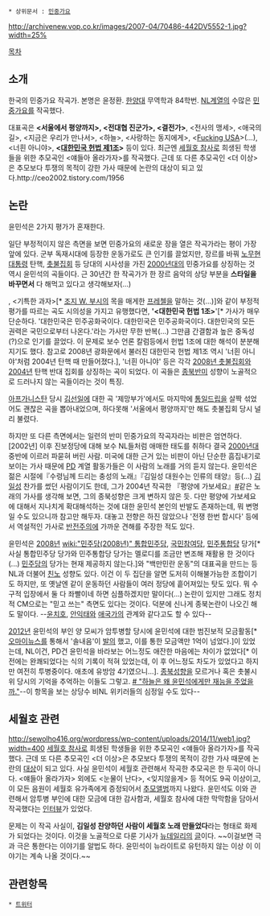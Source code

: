  * 상위문서 : [[민중가요]]

http://archivenew.vop.co.kr/images/2007-04/70486-442DV5552-1.jpg?width=25%

[[목차]]

== 소개 ==
한국의 민중가요 작곡가. 본명은 윤정환. [[한양대]] 무역학과 84학번. [[NL]]계열의 수많은 [[민중가요]]를 작곡했다. 

대표곡은 '''<서울에서 평양까지>, <전대협 진군가>, <결전가>''', <전사의 맹세>, <애국의 길>, <지금은 우리가 만나서>, <하늘>, <사랑하는 동지에게>, <[[Fucking USA]]>(...), <너흰 아니야>, '''<[[대한민국 헌법 제1조]]>''' 등이 있다. 
최근엔 [[세월호 참사]]로 희생된 학생들을 위한 추모곡인 <얘들아 올라가자>를 작곡했다. 근데 또 다른 추모곡인 <더 이상>은 추모보다 투쟁의 목적이 강한 가사 때문에 논란의 대상이 되고 있다.http://ceo2002.tistory.com/1956

== 논란 ==
윤민석은 2가지 평가가 혼재한다. 

일단 부정적이지 않은 측면을 보면 민중가요의 새로운 장을 열은 작곡가라는 평이 가장 앞에 있다. 군부 독재시대에 등장한 운동가로도 큰 인기를 끌었지만, 장르를 바꿔 [[노무현]] [[대통령]] 탄핵, [[촛불집회]] 등 당대의 시사성을 가진 [[2000년대]]의 민중가요를 상징하는 것 역시 윤민석의 곡들이다. 근 30년간 한 작곡가가 한 장르 음악의 상당 부분을 '''스타일을 바꾸면서''' 다 해먹고 있다고 생각해보자(...) 

<Fucking USA>, <기특한 과자>[* [[조지 W. 부시]]의 목을 매게한 [[프레첼]]을 말하는 것(...)]와 같이 부정적 평가를 따르는 곡도 시의성을 가지고 유행했다면, ''''<대한민국 헌법 1조>''''[* 가사가 매우 단순하다. '대한민국은 민주공화국이다. 대한민국은 민주공화국이다. 대한민국의 모든 권력은 국민으로부터 나온다.'라는 가사만 무한 반복(...) 그만큼 간결함과 높은 중독성(?)으로 인기를 끌었다. 이 문제로 보수 언론 칼럼등에서 헌법 1조에 대한 해석이 분분해지기도 했다. 참고로 2008년 광화문에서 불러진 대한민국 헌법 제1조 역시 '너흰 아니야'처럼 2004년 탄핵 때 만들어졌다.], '너흰 아니야' 등은 각각 [[2008년 촛불집회]]와 [[2004년]] 탄핵 반대 집회를 상징하는 곡이 되었다. 이 곡들은 [[종북]][[반미]] 성향이 노골적으로 드러나지 않는 곡들이라는 것이 특징.

[[아프가니스탄]] 당시 [[김선일]]에 대한 곡 '제망부가'에서도 마지막에 [[통일]]드립을 살짝 섞었어도 괜찮은 곡을 뽑아내었으며, 하다못해 '서울에서 평양까지'만 해도 촛불집회 당시 널리 불렸다. 

하지만 또 다른 측면에서는 일련의 반미 민중가요의 작곡자라는 비판은 엄연하다. [2002년] 이후 진보정당에 대해 보수 NL들처럼 애매한 태도를 취하다 결국 [[2000년대]] 중반에 이르러 파묻혀 버린 사람. 미국에 대한 근거 있는 비판이 아닌 단순한 흠집내기로 보이는 가사 때문에 [[PD]] 계열 활동가들은 이 사람의 노래를 거의 듣지 않는다. 윤민석은 젊은 시절에『수령님께 드리는 충성의 노래』『김일성 대원수는 인류의 태양』등(...) [[김일성]] 찬가를 썼던 사람이기도 한데, 그가 2004년 작곡한 『평양에 가보세요』[http://www.youtube.com/watch?v=CisnGehGBt0 #]같은 노래의 가사를 생각해 보면, 그의 종북성향은 크게 변하지 않은 듯. 다만 평양에 가보세요에 대해서 지나치게 확대해석하는 것에 대한 윤민석 본인의 반발도 존재하는데, 뭐 변명일 수도 있으니까 참고만 해두자. 대놓고 전향은 하진 않았으나 '전쟁 한번 합시다' 등에서 역설적인 가사로 [[반전주의]]에 가까운 견해를 주장한 적도 있다. 

윤민석은 [[2008년]] [[wiki:"민주당(2008년)" 통합민주당]], [[국민참여당]], [[민주통합당]] 당가[* 사실 통합민주당 당가와 민주통합당 당가는 멜로디를 조금만 변조해 재활용 한 것이다(...) [[민주당]]의 당가는 현재 제공하지 않는다.]와 "백만민란 운동"의 대표곡을 만드는 등 NL과 더불어 [[친노]] 성향도 있다. 이건 이 두 집단을 알면 도저히 이해불가능한 조합이기도 하지만, 또 옛날엔 같이 운동하던 사람들이 여러 정당에 흩어져있는 탓도 있다. 뭐 수구적 입장에서 둘 다 좌빨이네 하면 심플하겠지만 말이다(...) 논란이 있지만 그래도 정치적 CM으로는 "믿고 쓰는" 측면도 있다는 것이다. 덕분에 신나게 종북논란이 나오긴 해도 말이다. --[[윤치호]], [[안익태]]와 [[애국가]]의 관계와 같다고도 할 수 있다--  

[[2012년]] 윤민석의 부인 양 모씨가 암투병할 당시에 윤민석에 대한 범진보적 모금활동[* [[오마이뉴스]]를 통해서 '솔내음'이 [http://blog.ohmynews.com/solneum/178341 발의] 했고, 이를 통한 모금액만 1억이 넘었다.]이 있었는데, NL이건, PD건 윤민석을 바라보는 어느정도 애잔한 마음에는 차이가 없었다[* 이전에는 완쾌되었다는 식의 기록이 적혀 있었는데, 이 후 어느정도 차도가 있었다고 하지만 여전히 투병중이다. 애초에 유방암 4기였으니...]. [[종북]]성향을 모르거나 혹은 촛불시위 당시의 기억을 추억하는 이들도 그렇고. [http://nasanha.egloos.com/10853277 # "하늘은 왜 윤민석에게만 재능을 주었을까."]--이 항목을 보는 상당수 비NL 위키러들의 심정일 수도 있다-- 

== 세월호 관련 ==
http://sewolho416.org/wordpress/wp-content/uploads/2014/11/web1.jpg?width=400
[[세월호 참사]]로 희생된 학생들을 위한 추모곡인 <얘들아 올라가자>를 작곡했다. 근데 또 다른 추모곡인 <더 이상>은 추모보다 투쟁의 목적이 강한 가사 때문에 논란의 [http://ceo2002.tistory.com/1956 대상]이 되고 있다. 사실 윤민석이 세월호 관련해서 작곡한 추모곡은 한 두곡이 아니다. <얘들아 올라가자> 외에도 <눈물이 난다>, <잊지않을게> 등 적어도 9곡 이상이고, 이 모든 음원이 세월호 유가족에게 증정되어서 [http://sewolho416.org/3203 추모앨범]까지 나왔다. 윤민석도 이와 관련해서 암투병 부인에 대한 모금에 대한 감사함과, 세월호 참사에 대한 막막함을 담아서 작곡했다는 [http://www.hani.co.kr/arti/culture/music/648832.html 인터뷰]가 있었다. 

문제는 이 작곡 사실이, '''김일성 찬양하던 사람이 세월호 노래 만들었다'''라는 형태로 화제가 되었다는 것이다. 이것을 노골적으로 다룬 기사가 [[뉴데일리]]의 [https://newdaily.co.kr/news/article.html?no=212081 글]이다. ~~이걸보면 극과 극은 통한다는 이야기를 알법도 하다. 윤민석이 뉴라이트로 유턴하지 않는 이상 이 이야기는 계속 나올 것이다.~~

== 관련항목 ==
 * [https://twitter.com/Nsomeday 트위터]
